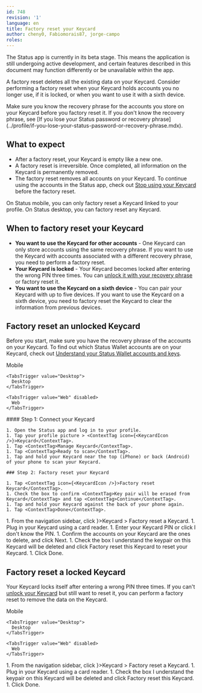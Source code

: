 ```yaml
---
id: 748
revision: '1'
language: en
title: Factory reset your Keycard
author: cheny0, Fabiomorais87, jorge-campo
roles:
---
```


<Admonition type="beta" status="Status app is currently in beta stage">
  The Status app is currently in its beta stage. This means the application is still undergoing active development, and certain features described in this document may function differently or be unavailable within the app.
</Admonition>

A factory reset deletes all the existing data on your Keycard. Consider performing a factory reset when your Keycard holds accounts you no longer use, if it is locked, or when you want to use it with a sixth device.

<Admonition type="caution">
  Make sure you know the recovery phrase for the accounts you store on your Keycard before you factory reset it. If you don't know the recovery phrase, see [If you lose your Status password or recovery phrase](../profile/if-you-lose-your-status-password-or-recovery-phrase.mdx).
</Admonition>

## What to expect

- After a factory reset, your Keycard is empty like a new one.
- A factory reset is irreversible. Once completed, all information on the Keycard is permanently removed.
- The factory reset removes all accounts on your Keycard. To continue using the accounts in the Status app, check out [Stop using your Keycard](./stop-using-keycard-for-your-wallet-account-or-profile.mdx) before the factory reset.

<Admonition type="info">
  On Status mobile, you can only factory reset a Keycard linked to your profile. On Status desktop, you can factory reset any Keycard.
</Admonition>

## When to factory reset your Keycard

- **You want to use the Keycard for other accounts** - One Keycard can only store accounts using the same recovery phrase. If you want to use the Keycard with accounts associated with a different recovery phrase, you need to perform a factory reset.
- **Your Keycard is locked** - Your Keycard becomes locked after entering the wrong PIN three times. You can [unlock it with your recovery phrase](./unlock-your-keycard.mdx) or factory reset it.
- **You want to use the Keycard on a sixth device** - You can pair your Keycard with up to five devices. If you want to use the Keycard on a sixth device, you need to factory reset the Keycard to clear the information from previous devices.

## Factory reset an unlocked Keycard

Before you start, make sure you have the recovery phrase of the accounts on your Keycard. To find out which Status Wallet accounts are on your Keycard, check out [Understand your Status Wallet accounts and keys](../profile/understand-your-status-keys-and-recovery-phrase.mdx).

<Tabs defaultValue="Mobile">
  <TabsList size={32}>
    <TabsTrigger value="Mobile">
      Mobile
    </TabsTrigger>

    <TabsTrigger value="Desktop">
      Desktop
    </TabsTrigger>

    <TabsTrigger value="Web" disabled>
      Web
    </TabsTrigger>
  </TabsList>

  <TabsContent value="Mobile">
    #### Step 1: Connect your Keycard

    1. Open the Status app and log in to your profile.
    1. Tap your profile picture > <ContextTag icon={<KeycardIcon />}>Keycard</ContextTag>.
    1. Tap <ContextTag>Manage Keycard</ContextTag>.
    1. Tap <ContextTag>Ready to scan</ContextTag>.
    1. Tap and hold your Keycard near the top (iPhone) or back (Android) of your phone to scan your Keycard.

    ### Step 2: Factory reset your Keycard

    1. Tap <ContextTag icon={<KeycardIcon />}>Factory reset Keycard</ContextTag>.
    1. Check the box to confirm <ContextTag>Key pair will be erased from Keycard</ContextTag> and tap <ContextTag>Continue</ContextTag>.
    1. Tap and hold your Keycard against the back of your phone again.
    1. Tap <ContextTag>Done</ContextTag>.
  </TabsContent>

  <TabsContent value="Desktop">
    1. From the navigation sidebar, click <ContextTag icon={<KeycardDesktopIcon />}>Keycard</ContextTag> > <ContextTag>Factory reset a Keycard</ContextTag>.
    1. Plug in your Keycard using a card reader.
    1. Enter your Keycard PIN or click <ContextTag>I don't know the PIN</ContextTag>.
    1. Confirm the accounts on your Keycard are the ones to delete, and click <ContextTag>Next</ContextTag>.
    1. Check the box <ContextTag>I understand the keypair on this Keycard will be deleted</ContextTag> and click <ContextTag>Factory reset this Keycard</ContextTag> to reset your Keycard.
    1. Click <ContextTag>Done</ContextTag>.
  </TabsContent>
</Tabs>

## Factory reset a locked Keycard

Your Keycard locks itself after entering a wrong PIN three times. If you can't [unlock your Keycard](./unlock-your-keycard.mdx) but still want to reset it, you can perform a factory reset to remove the data on the Keycard.

<Tabs defaultValue="Desktop">
  <TabsList size={32}>
    <TabsTrigger value="Mobile" disabled>
      Mobile
    </TabsTrigger>

    <TabsTrigger value="Desktop">
      Desktop
    </TabsTrigger>

    <TabsTrigger value="Web" disabled>
      Web
    </TabsTrigger>
  </TabsList>

  <TabsContent value="Desktop">
    1. From the navigation sidebar, click <ContextTag icon={<KeycardDesktopIcon />}>Keycard</ContextTag> > <ContextTag>Factory reset a Keycard</ContextTag>.
    1. Plug in your Keycard using a card reader.
    1. Check the box <ContextTag>I understand the keypair on this Keycard will be deleted</ContextTag> and click <ContextTag>Factory reset this Keycard</ContextTag>.
    1. Click <ContextTag>Done</ContextTag>.
  </TabsContent>
</Tabs>
